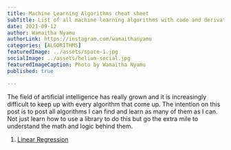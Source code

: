 ```yaml
---
title: Machine Learning Algorithms cheat sheet
subTitle: List of all machine learning algorithms with code and derivations
date: 2021-09-12
author: Wamaitha Nyamu
authorLink: https://instagram.com/wamaithanyamu
categories: [ALGORITHMS]
featuredImage: ../assets/space-1.jpg
socialImage: ../assets/helium-social.jpg
featuredImageCaption: Photo by Wamaitha Nyamu
published: true

---
```

<SEO title="All machine learning algorithms with code and maths" />

The field of artificial intelligence has really grown and it is increasingly difficult to keep up with every
algorithm that come up. The intention on this post is to post all algorithms I can find and learn as many of them as
I can. Not just learn how to use a library to do this but go the extra mile to understand the math and logic behind
them.
1. [Linear Regression](/Linear-regression-from-scratch/)

